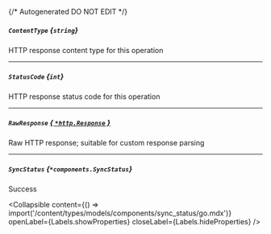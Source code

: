 {/* Autogenerated DO NOT EDIT  */}

##### `ContentType` *{`string`}*
HTTP response content type for this operation

---
##### `StatusCode` *{`int`}*
HTTP response status code for this operation

---
##### `RawResponse` [*{ `*http.Response` }*](https://pkg.go.dev/net/http#Response)
Raw HTTP response; suitable for custom response parsing

---
##### `SyncStatus` *{`*components.SyncStatus`}*
Success

<Collapsible content={() => import('/content/types/models/components/sync_status/go.mdx')} openLabel={Labels.showProperties} closeLabel={Labels.hideProperties} />



